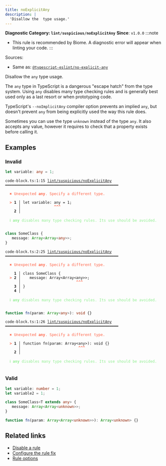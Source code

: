 ```yaml
---
title: noExplicitAny
description: |
  'Disallow the  type usage.'
---
```


**Diagnostic Category: `lint/suspicious/noExplicitAny`**
<Tabs>
<TabItem label="TypeScript and TSX" icon="seti:typescript">
**Since**: `v1.0.0`
:::note
- This rule is recommended by Biome. A diagnostic error will appear when linting your code.
:::

Sources: 
- Same as: <a href="https://typescript-eslint.io/rules/no-explicit-any" target="_blank"><code>@typescript-eslint/no-explicit-any</code></a>

Disallow the `any` type usage.

The `any` type in TypeScript is a dangerous "escape hatch" from the type system.
Using `any` disables many type checking rules and is generally best used only as a last resort or when prototyping code.

TypeScript's `--noImplicitAny` compiler option prevents an implied `any`,
but doesn't prevent `any` from being explicitly used the way this rule does.

Sometimes you can use the type `unknown` instead of the type `any`.
It also accepts any value, however it requires to check that a property exists before calling it.

## Examples

### Invalid

```ts
let variable: any = 1;
```

<pre class="language-text"><code class="language-text">code-block.ts:1:15 <a href="https://biomejs.dev/linter/rules/no-explicit-any">lint/suspicious/noExplicitAny</a> ━━━━━━━━━━━━━━━━━━━━━━━━━━━━━━━━━━━━━━━━━━━━━━━━━━━<br /><br />  <strong><span style="color: Tomato;">✖</span></strong> <span style="color: Tomato;">Unexpected </span><span style="color: Tomato;"><strong>any</strong></span><span style="color: Tomato;">. Specify a different type.</span><br />  <br />  <strong><span style="color: Tomato;">&gt;</span></strong> <strong>1 │ </strong>let variable: any = 1;<br />   <strong>   │ </strong>              <strong><span style="color: Tomato;">^</span></strong><strong><span style="color: Tomato;">^</span></strong><strong><span style="color: Tomato;">^</span></strong><br />    <strong>2 │ </strong><br />  <br />  <strong><span style="color: lightgreen;">ℹ</span></strong> <span style="color: lightgreen;"><strong>any</strong></span><span style="color: lightgreen;"> disables many type checking rules. Its use should be avoided.</span><br />  <br /></code></pre>

```ts
class SomeClass {
   message: Array<Array<any>>;
}
```

<pre class="language-text"><code class="language-text">code-block.ts:2:25 <a href="https://biomejs.dev/linter/rules/no-explicit-any">lint/suspicious/noExplicitAny</a> ━━━━━━━━━━━━━━━━━━━━━━━━━━━━━━━━━━━━━━━━━━━━━━━━━━━<br /><br />  <strong><span style="color: Tomato;">✖</span></strong> <span style="color: Tomato;">Unexpected </span><span style="color: Tomato;"><strong>any</strong></span><span style="color: Tomato;">. Specify a different type.</span><br />  <br />    <strong>1 │ </strong>class SomeClass &#123;<br />  <strong><span style="color: Tomato;">&gt;</span></strong> <strong>2 │ </strong>   message: Array&lt;Array&lt;any&gt;&gt;;<br />   <strong>   │ </strong>                        <strong><span style="color: Tomato;">^</span></strong><strong><span style="color: Tomato;">^</span></strong><strong><span style="color: Tomato;">^</span></strong><br />    <strong>3 │ </strong>&#125;<br />    <strong>4 │ </strong><br />  <br />  <strong><span style="color: lightgreen;">ℹ</span></strong> <span style="color: lightgreen;"><strong>any</strong></span><span style="color: lightgreen;"> disables many type checking rules. Its use should be avoided.</span><br />  <br /></code></pre>

```ts
function fn(param: Array<any>): void {}
```

<pre class="language-text"><code class="language-text">code-block.ts:1:26 <a href="https://biomejs.dev/linter/rules/no-explicit-any">lint/suspicious/noExplicitAny</a> ━━━━━━━━━━━━━━━━━━━━━━━━━━━━━━━━━━━━━━━━━━━━━━━━━━━<br /><br />  <strong><span style="color: Tomato;">✖</span></strong> <span style="color: Tomato;">Unexpected </span><span style="color: Tomato;"><strong>any</strong></span><span style="color: Tomato;">. Specify a different type.</span><br />  <br />  <strong><span style="color: Tomato;">&gt;</span></strong> <strong>1 │ </strong>function fn(param: Array&lt;any&gt;): void &#123;&#125;<br />   <strong>   │ </strong>                         <strong><span style="color: Tomato;">^</span></strong><strong><span style="color: Tomato;">^</span></strong><strong><span style="color: Tomato;">^</span></strong><br />    <strong>2 │ </strong><br />  <br />  <strong><span style="color: lightgreen;">ℹ</span></strong> <span style="color: lightgreen;"><strong>any</strong></span><span style="color: lightgreen;"> disables many type checking rules. Its use should be avoided.</span><br />  <br /></code></pre>

### Valid

```ts
let variable: number = 1;
let variable2 = 1;
```

```ts
class SomeClass<T extends any> {
   message: Array<Array<unknown>>;
}
```

```ts
function fn(param: Array<Array<unknown>>): Array<unknown> {}
```

## Related links

- [Disable a rule](/linter/#disable-a-lint-rule)
- [Configure the rule fix](/linter#configure-the-rule-fix)
- [Rule options](/linter/#rule-options)

</TabItem>
</Tabs>

